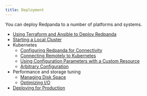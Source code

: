 ```yaml
---
title: Deployment
---
```


You can deploy Redpanda to a number of platforms and systems.

- [Using Terraform and Ansible to Deploy Redpanda](./production-deployment-automation)
- [Starting a Local Cluster](./guide-rpk-container)
- Kubernetes
    - [Configuring Redpanda for Connectivity](./kubernetes-connectivity)
    - [Connecting Remotely to Kubernetes](./kubernetes-external-connect)
    - [Using Configuration Parameters with a Custom Resource](./kubernetes-additional-config)
    - [Arbitrary Configuration](./arbitrary-configuration)
- Performance and storage tuning
    - [Managing Disk Space](disk-utilization)
    - [Optimizing I/O](./io-optimization.mdx)
- [Deploying for Production](./production-deployment) 
